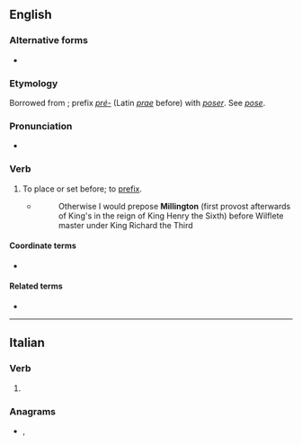 {{also|préposé|prépose}}
==English==

===Alternative forms===
* {{l|en|præpose}} {{qualifier|archaic|rare}}

===Etymology===
Borrowed from {{bor|en|fr|préposer}}; prefix ''[[pré-]]'' (Latin ''[[prae]]'' before) with ''[[poser]]''. See ''[[pose]]''.

===Pronunciation===
* {{IPA|en|/pɹiːˈpəʊz/}}

===Verb===
{{en-verb}}

# {{lb|en|transitive}} To place or set before; to [[prefix]].
#* {{RQ:Fuller Cambridge}}
#*:Otherwise I would prepose '''Millington''' (first provost afterwards of King's in the reign of King Henry the Sixth) before Wilflete master under King Richard the Third

====Coordinate terms====
* {{l|en|postpose}}

====Related terms====
* {{l|en|preposition}}

----

==Italian==

===Verb===
{{head|it|verb form}}

# {{inflection of|it|preporre||3|s|phis}}

===Anagrams===
* {{l|it|propese}}, {{l|it|seppero}}